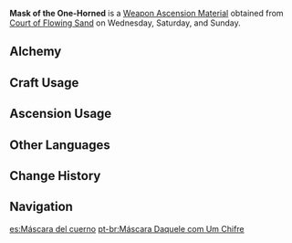 {{Item Infobox
|id           = 114035
|image        = Item Mask of the One-Horned.png
|type         = Weapon Ascension Materials
|invCategory  = Character Development Items
|group        = Oni Masks
|rarity       = 4
|description  = In the lost songs of the [[oni]] nursemaids, [[Chiyo|Torachiyo]] was an elegant young man, strong of body and fair of face. He was once a beloved lieutenant of the Shogun, and he followed her into the dark abyssal realms to repel the defiled ones, winning renown for the oni, whose blood thinned with each passing day.<br />None now sing these songs, but the mask of a horned oni, even in a different form, still possesses power beyond the norm.
|day1         = Wednesday
|day2         = Saturday
|day3         = Sunday
|source1      = Court of Flowing Sand
|source2      = [[Crafting]]
}}
'''Mask of the One-Horned''' is a [[Weapon Ascension Material]] obtained from [[Court of Flowing Sand]] on Wednesday, Saturday, and Sunday.

==Alchemy==
{{Recipe
|type = Crafting
|Mask of the Tiger's Bite = 3
|Mora = 350
|sort = Mask of the Tiger's Bite,Mora
}}

==Craft Usage==
{{Craft Usage}}

==Ascension Usage==
{{Ascension Usage}}

==Other Languages==
{{Other Languages
|en      = Mask of the One-Horned
|zhs     = 今昔剧画之一角
|zhs_rm  = Jīnxī Jùhuà zhī Yī Jiǎo
|zht     = 今昔劇畫之一角
|zht_rm  = Jīnxī Jùhuà zhī Yī Jiǎo
|zh_tl   = One Horn of Dramatic Scenes of the Present and the Past
|ja      = 今昔劇画の隻角
|ja_rm   = Konjaku Gekiga no Sekikaku{{Assumed}}
|ja_tl   = One Horn of the Past and Present Dramatic Picture
|ko      = 금석극화의 일각
|ko_rm   = Geumseokgeukhwa-ui Ilgak
|ko_tl   = One Horn of the Past and Present Dramatic Art
|es      = Máscara del cuerno
|es_tl   = 
|fr      = Masque du cornu
|fr_tl   = Mask of the Horned
|ru      = Маска однорогого
|ru_tl   = 
|th      = Mask of the One-Horned
|vi      = Sừng Của Gekiga
|vi_tl   = 
|de      = Maske des Einhörnigen
|de_tl   = Mask of the One-Horned
|id      = Mask of the One-Horned
|pt      = Máscara Daquele com Um Chifre
|pt_tl   = 
|ja_note = It can be a reference to {{w| Konjaku Monogatarishū}} which is a Japanese collection of tales inspired by Buddhist and popular folklore from the Heian period.
}}

==Change History==
{{Change History|2.0}}

==Navigation==
{{Development Item Navbox|Weapon Materials}}

[[es:Máscara del cuerno]]
[[pt-br:Máscara Daquele com Um Chifre]]